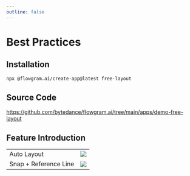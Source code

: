 ```yaml
---
outline: false
---
```



# Best Practices


<div className='light-mode'>
  <FreeFeatureOverview />
</div>

## Installation

```bash
npx @flowgram.ai/create-app@latest free-layout
```

## Source Code

https://github.com/bytedance/flowgram.ai/tree/main/apps/demo-free-layout


## Feature Introduction

<table className="rs-table">
  <tr>
    <td>
      Auto Layout
    </td>
    <td>
      <div className="rs-center">
        <img src="@/public/free-layout/autolayout.gif"  />
      </div>
    </td>
  </tr>
  <tr>
    <td>
      Snap + Reference Line
    </td>
    <td>
      <div className="rs-center">
        <img src="@/public/free-layout/snap.gif"  />
      </div>
    </td>
  </tr>
</table>
